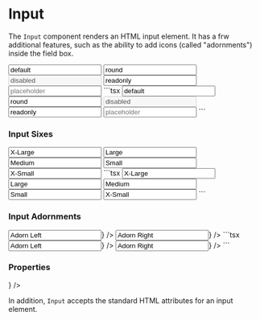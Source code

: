 
# Input

The `Input` component renders an HTML <HTMLTag>input</HTMLTag> element. It has a frw additional
features, such as the ability to add icons (called "adornments") inside the field box.

<DemoSection>
  <Stack gap="md" style={{ width: '20rem' }}>
    <Input value="default" />
    <Input round value="round" />
    <Input disabled value="disabled" />
    <Input readOnly value="readonly" />
    <Input placeholder="placeholder" />
  </Stack>
</DemoSection>
<SourceCode>
```tsx
<Stack gap="md" style={{ width: '20rem' }}>
  <Input value="default" />
  <Input round value="round" />
  <Input disabled value="disabled" />
  <Input readOnly value="readonly" />
  <Input placeholder="placeholder" />
</Stack>
```
</SourceCode>

### Input Sixes

<DemoSection>
  <Stack gap="md" style={{ width: '20rem' }}>
    <Input size="xl" value="X-Large" />
    <Input size="lg" value="Large" />
    <Input size="md" value="Medium" />
    <Input size="sm" value="Small" />
    <Input size="xs" value="X-Small" />
  </Stack>
</DemoSection>
<SourceCode>
```tsx
<Stack gap="md" style={{ width: '20rem' }}>
  <Input size="xl" value="X-Large" />
  <Input size="lg" value="Large" />
  <Input size="md" value="Medium" />
  <Input size="sm" value="Small" />
  <Input size="xs" value="X-Small" />
</Stack>
```
</SourceCode>

### Input Adornments

<DemoSection>
  <Stack gap="md" style={{ width: '20rem' }}>
    <Input value="Adorn Left" adornLeft={<LightMode />} />
    <Input value="Adorn Right" adornRight={<LightMode />} />
  </Stack>
</DemoSection>
<SourceCode>
```tsx
<Stack gap="md" style={{ width: '20rem' }}>
  <Input value="Adorn Left" adornLeft={<LightMode />} />
  <Input value="Adorn Right" adornRight={<LightMode />} />
</Stack>
```
</SourceCode>

### Properties

<PropsTable>
  <PropsItem
    name="adornLeft"
    description="Adornments to place on the left side of the input field"
    type="JSX.Element"
  />
  <PropsItem
    name="adornRight"
    description="Adornments to place on the right side of the input field"
    type="JSX.Element"
  />
  <PropsItem
    name="innerClass"
    description="CSS class to add to the inner 'input' element. This is in contrast to 'class', which is applied to the outer wrapper."
    type="string"
  />
  <PropsItem
    name="innerClassList"
    description="CSS classList to add to the inner 'input' element. This is in contrast to 'classList', which is applied to the outer wrapper."
    type="object"
  />
  <PropsItem
    name="size"
    description="Controls the height of the component."
    type={
      <UnionType values={['xl', 'lg', 'md', 'sm', 'xs']} />
    }
  />
  <PropsItem
    name="round"
    description="Whether the field should have rounded corners."
    type="boolean"
  />
</PropsTable>

In addition, `Input` accepts the standard HTML attributes for an <HTMLTag>input</HTMLTag> element.

